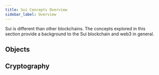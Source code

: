 ```yaml
---
title: Sui Concepts Overview
sidebar_label: Overview
---
```



Sui is different than other blockchains. The concepts explored in this section provide a background to the Sui blockchain and web3 in general.

## Objects

<Cards>
<Card title="Object Model" href="concepts/object-model"/>
<Card title="Dynamic Fields" href="concepts/dynamic-fields"/>
<Card title="Transfer to Object" href="concepts/dynamic-fields/transfers/transfer-to-object"/>
</Cards>

## Cryptography

<Cards>
<Card title="zkLogin" href="concepts/cryptography/zklogin"/>
<Card title="Transaction authentication" href="concepts/cryptography/transaction-auth"/>
</Cards>